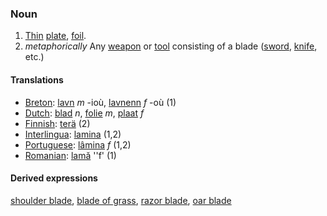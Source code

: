 ===Noun===
#[[thin|Thin]] [[plate]], [[foil]].
#''metaphorically'' Any [[weapon]] or [[tool]] consisting of a blade ([[sword]], [[knife]], etc.)

====Translations====
*[[Breton]]: [[lavn]] ''m'' -ioù, [[lavnenn]] ''f'' -où (1)
*[[Dutch]]: [[blad]] ''n'', [[folie]] ''m'', [[plaat]] ''f''
*[[Finnish]]: [[terä]] (2)
*[[Interlingua]]: [[lamina]] (1,2)
*[[Portuguese]]: [[lâmina]] ''f'' (1,2)
*[[Romanian]]: [[lamă]] ''f' (1)

====Derived expressions====
[[shoulder blade]], [[blade of grass]], [[razor blade]], [[oar blade]]